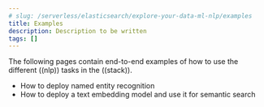 ```yaml
---
# slug: /serverless/elasticsearch/explore-your-data-ml-nlp/examples
title: Examples
description: Description to be written
tags: []
---
```


<DocBadge template="technical preview" />
The following pages contain end-to-end examples of how to use the different 
((nlp)) tasks in the ((stack)).

* <DocLink slug="/serverless/elasticsearch/explore-your-data-ml-nlp/examples/ner">How to deploy named entity recognition</DocLink>
* <DocLink slug="/serverless/elasticsearch/explore-your-data-ml-nlp/examples/text-embedding-vector-search">How to deploy a text embedding model and use it for semantic search</DocLink>